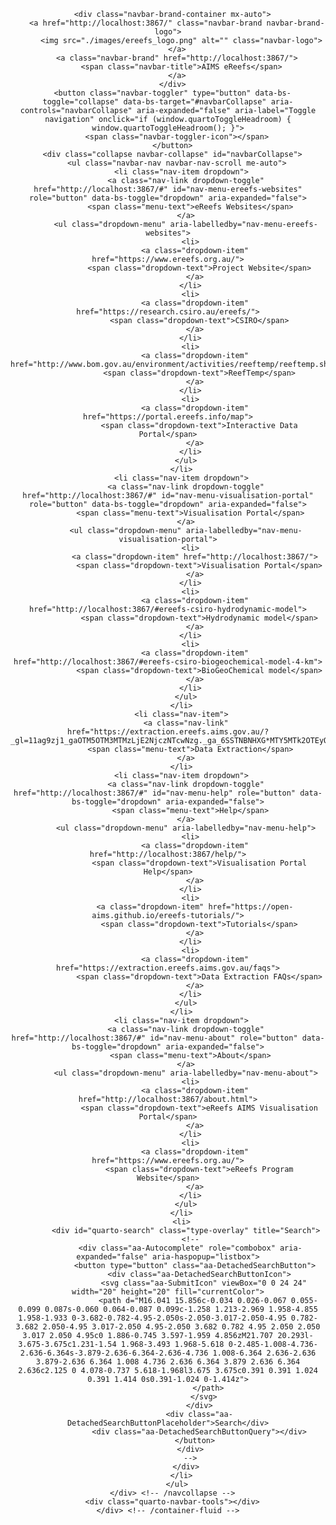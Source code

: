 <header id="custom-header">
  <nav class="navbar navbar-expand-lg navbar-dark">
    <div class="navbar-container container-fluid">
      <div class="navbar-brand-container mx-auto">
        <a href="http://localhost:3867/" class="navbar-brand navbar-brand-logo">
          <img src="./images/ereefs_logo.png" alt="" class="navbar-logo">
        </a>
        <a class="navbar-brand" href="http://localhost:3867/">
          <span class="navbar-title">AIMS eReefs</span>
        </a>
      </div>
      <button class="navbar-toggler" type="button" data-bs-toggle="collapse" data-bs-target="#navbarCollapse" aria-controls="navbarCollapse" aria-expanded="false" aria-label="Toggle navigation" onclick="if (window.quartoToggleHeadroom) { window.quartoToggleHeadroom(); }">
        <span class="navbar-toggler-icon"></span>
      </button>
      <div class="collapse navbar-collapse" id="navbarCollapse">
        <ul class="navbar-nav navbar-nav-scroll me-auto">
          <li class="nav-item dropdown">
            <a class="nav-link dropdown-toggle" href="http://localhost:3867/#" id="nav-menu-ereefs-websites" role="button" data-bs-toggle="dropdown" aria-expanded="false">
              <span class="menu-text">eReefs Websites</span>
            </a>
            <ul class="dropdown-menu" aria-labelledby="nav-menu-ereefs-websites">
              <li>
                <a class="dropdown-item" href="https://www.ereefs.org.au/">
                  <span class="dropdown-text">Project Website</span>
                </a>
              </li>
              <li>
                <a class="dropdown-item" href="https://research.csiro.au/ereefs/">
                  <span class="dropdown-text">CSIRO</span>
                </a>
              </li>
              <li>
                <a class="dropdown-item" href="http://www.bom.gov.au/environment/activities/reeftemp/reeftemp.shtml">
                  <span class="dropdown-text">ReefTemp</span>
                </a>
              </li>
              <li>
                <a class="dropdown-item" href="https://portal.ereefs.info/map">
                  <span class="dropdown-text">Interactive Data Portal</span>
                </a>
              </li>
            </ul>
          </li>
          <li class="nav-item dropdown">
            <a class="nav-link dropdown-toggle" href="http://localhost:3867/#" id="nav-menu-visualisation-portal" role="button" data-bs-toggle="dropdown" aria-expanded="false">
              <span class="menu-text">Visualisation Portal</span>
            </a>
            <ul class="dropdown-menu" aria-labelledby="nav-menu-visualisation-portal">
              <li>
                <a class="dropdown-item" href="http://localhost:3867/">
                  <span class="dropdown-text">Visualisation Portal</span>
                </a>
              </li>
              <li>
                <a class="dropdown-item" href="http://localhost:3867/#ereefs-csiro-hydrodynamic-model">
                  <span class="dropdown-text">Hydrodynamic model</span>
                </a>
              </li>
              <li>
                <a class="dropdown-item" href="http://localhost:3867/#ereefs-csiro-biogeochemical-model-4-km">
                  <span class="dropdown-text">BioGeoChemical model</span>
                </a>
              </li>
            </ul>
          </li>
          <li class="nav-item">
            <a class="nav-link" href="https://extraction.ereefs.aims.gov.au/?_gl=11ag9zj1_gaOTM5OTM3MTMzLjE2NjczNTcwNzg._ga_6SSTNBNHXG*MTY5MTk2OTEyOC4yNy4wLjE2OTE5NjkxMjguMC4wLjA">
              <span class="menu-text">Data Extraction</span>
            </a>
          </li>
          <li class="nav-item dropdown">
            <a class="nav-link dropdown-toggle" href="http://localhost:3867/#" id="nav-menu-help" role="button" data-bs-toggle="dropdown" aria-expanded="false">
              <span class="menu-text">Help</span>
            </a>
            <ul class="dropdown-menu" aria-labelledby="nav-menu-help">
              <li>
                <a class="dropdown-item" href="http://localhost:3867/help/">
                  <span class="dropdown-text">Visualisation Portal Help</span>
                </a>
              </li>
              <li>
                <a class="dropdown-item" href="https://open-aims.github.io/ereefs-tutorials/">
                  <span class="dropdown-text">Tutorials</span>
                </a>
              </li>
              <li>
                <a class="dropdown-item" href="https://extraction.ereefs.aims.gov.au/faqs">
                  <span class="dropdown-text">Data Extraction FAQs</span>
                </a>
              </li>
            </ul>
          </li>
          <li class="nav-item dropdown">
            <a class="nav-link dropdown-toggle" href="http://localhost:3867/#" id="nav-menu-about" role="button" data-bs-toggle="dropdown" aria-expanded="false">
              <span class="menu-text">About</span>
            </a>
            <ul class="dropdown-menu" aria-labelledby="nav-menu-about">
              <li>
                <a class="dropdown-item" href="http://localhost:3867/about.html">
                  <span class="dropdown-text">eReefs AIMS Visualisation Portal</span>
                </a>
              </li>
              <li>
                <a class="dropdown-item" href="https://www.ereefs.org.au/">
                  <span class="dropdown-text">eReefs Program Website</span>
                </a>
              </li>
            </ul>
          </li>
          <li>
            <div id="quarto-search" class="type-overlay" title="Search">
              <!--
              <div class="aa-Autocomplete" role="combobox" aria-expanded="false" aria-haspopup="listbox">
                <button type="button" class="aa-DetachedSearchButton">
                  <div class="aa-DetachedSearchButtonIcon">
                    <svg class="aa-SubmitIcon" viewBox="0 0 24 24" width="20" height="20" fill="currentColor">
                      <path d="M16.041 15.856c-0.034 0.026-0.067 0.055-0.099 0.087s-0.060 0.064-0.087 0.099c-1.258 1.213-2.969 1.958-4.855 1.958-1.933 0-3.682-0.782-4.95-2.050s-2.050-3.017-2.050-4.95 0.782-3.682 2.050-4.95 3.017-2.050 4.95-2.050 3.682 0.782 4.95 2.050 2.050 3.017 2.050 4.95c0 1.886-0.745 3.597-1.959 4.856zM21.707 20.293l-3.675-3.675c1.231-1.54 1.968-3.493 1.968-5.618 0-2.485-1.008-4.736-2.636-6.364s-3.879-2.636-6.364-2.636-4.736 1.008-6.364 2.636-2.636 3.879-2.636 6.364 1.008 4.736 2.636 6.364 3.879 2.636 6.364 2.636c2.125 0 4.078-0.737 5.618-1.968l3.675 3.675c0.391 0.391 1.024 0.391 1.414 0s0.391-1.024 0-1.414z">
                      </path>
                    </svg>
                  </div>
                  <div class="aa-DetachedSearchButtonPlaceholder">Search</div>
                  <div class="aa-DetachedSearchButtonQuery"></div>
                </button>
              </div>
              -->
            </div>
          </li>
        </ul>
      </div> <!-- /navcollapse -->
      <div class="quarto-navbar-tools"></div>
    </div> <!-- /container-fluid -->
  </nav>
</header>
